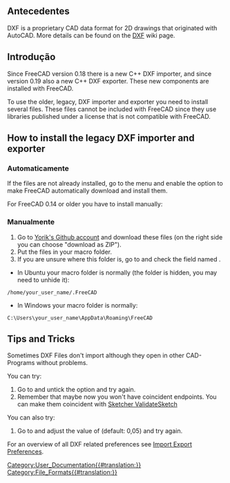 <languages/>
{{TOCright}}

<span id="Background"></span>
== Antecedentes ==

DXF is a proprietary CAD data format for 2D drawings that originated with AutoCAD. More details can be found on the [[DXF|DXF]] wiki page. 

<span id="Introduction"></span>
== Introdução ==

Since FreeCAD version 0.18 there is a new C++ DXF importer, and since version 0.19 also a new C++ DXF exporter. These new components are installed with FreeCAD.

To use the older, legacy, DXF importer and exporter you need to install several files. These files cannot be included with FreeCAD since they use libraries published under a license that is not compatible with FreeCAD.

== How to install the legacy DXF importer and exporter ==

<span id="Automatically"></span>
=== Automaticamente ===

If the files are not already installed, go to the menu {{MenuCommand|Edit → Preferences → Import-Export → DXF}} and enable the option {{MenuCommand|Allow FreeCAD to automatically download and update the DXF libraries}} to make FreeCAD automatically download and install them.

For FreeCAD 0.14 or older you have to install manually:

<span id="Manually"></span>
=== Manualmente ===

# Go to [https://github.com/yorikvanhavre/Draft-dxf-importer Yorik's Github account] and download these files (on the right side you can choose "download as ZIP").
# Put the files in your macro folder.
# If you are unsure where this folder is, go to {{MenuCommand|Edit → Preferences → Python → Macro}} and check the field named {{MenuCommand|Macro Path}}.
* In Ubuntu your macro folder is normally (the folder is hidden, you may need to unhide it):
 /home/your_user_name/.FreeCAD 
* In Windows your macro folder is normally: 
 C:\Users\your_user_name\AppData\Roaming\FreeCAD

== Tips and Tricks ==

Sometimes DXF Files don't import although they open in other CAD-Programs without problems.

You can try:
# Go to {{MenuCommand|Edit → Preferences → Import-Export → DXF}} and untick the option {{MenuCommand|Join geometry}} and try again.
# Remember that maybe now you won't have coincident endpoints. You can make them coincident with [[Sketcher_ValidateSketch|Sketcher ValidateSketch]]

You can also try:
# Go to {{MenuCommand|Edit → Preferences → Draft → General settings}} and adjust the value of {{MenuCommand|Tolerance}} (default: 0,05) and try again.

For an overview of all DXF related preferences see [[Import_Export_Preferences#DXF|Import Export Preferences]].


[[Category:User_Documentation{{#translation:}}]]
[[Category:File_Formats{{#translation:}}]]
